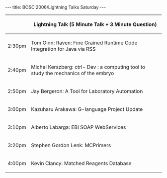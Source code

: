 ---
title: BOSC 2006/Lightning Talks Saturday
---

{| border="1" cellspacing="0" cellpadding="5" align="center"
! &nbsp;
! Lightning Talk (5 Minute Talk + 3 Minute Question)
|-
| 2:30pm 
| Tom Oinn: Raven: Fine Grained Runtime Code Integration for Java via RSS
|-
| 2:40pm
| Michel Kerszberg: ctrl- Dev : a computing tool to study the mechanics of the embryo
|-
| 2:50pm
| Jay Bergeron: A Tool for Laboratory Automation
|-
| 3:00pm
| Kazuharu Arakawa: G-language Project Update
|-
| 3:10pm
| Alberto Labarga: EBI SOAP WebServices
|-
| 3:20pm
| Stephen Gordon Lenk: MCPrimers
|-
| 4:00pm
| Kevin Clancy: Matched Reagents Database
|}